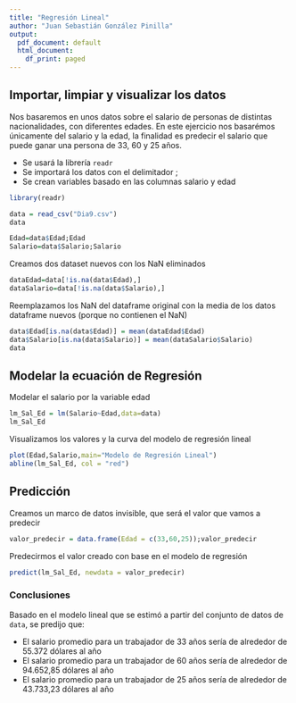 ---
title: "Regresión Lineal"
author: "Juan Sebastián González Pinilla"
output:
  pdf_document: default
  html_document:
    df_print: paged
---


## Importar, limpiar y visualizar los datos

Nos basaremos en unos datos sobre el salario de personas de distintas nacionalidades, con diferentes edades. En este ejercicio nos basarémos únicamente del salario y la edad, la finalidad es predecir el salario que puede ganar una persona de 33, 60 y 25 años. 

- Se usará la librería `readr`
- Se importará los datos con el delimitador ;
- Se crean variables basado en las columnas salario y edad

```{r setup}
library(readr)
```

```{r message=FALSE}
data = read_csv("Dia9.csv")
data
```

```{r}
Edad=data$Edad;Edad
Salario=data$Salario;Salario
```

Creamos dos dataset nuevos con los NaN eliminados

```{r}
dataEdad=data[!is.na(data$Edad),]
dataSalario=data[!is.na(data$Salario),]
```

Reemplazamos los NaN del dataframe original con la media de los datos dataframe nuevos (porque no contienen el NaN) 
```{r}
data$Edad[is.na(data$Edad)] = mean(dataEdad$Edad)
data$Salario[is.na(data$Salario)] = mean(dataSalario$Salario)
data
```

## Modelar la ecuación de Regresión
Modelar el salario por la variable edad
```{r}
lm_Sal_Ed = lm(Salario~Edad,data=data)
lm_Sal_Ed
```

Visualizamos los valores y la curva del modelo de regresión lineal
```{r}
plot(Edad,Salario,main="Modelo de Regresión Lineal")
abline(lm_Sal_Ed, col = "red")
```

## Predicción
Creamos un marco de datos invisible, que será el valor que vamos a predecir
```{r}
valor_predecir = data.frame(Edad = c(33,60,25));valor_predecir
```

Predecirmos el valor creado con base en el modelo de regresión
```{r}
predict(lm_Sal_Ed, newdata = valor_predecir)
```

### Conclusiones
Basado en el modelo lineal que se estimó a partir del conjunto de datos de `data`, se predijo que:

- El salario promedio para un trabajador de 33 años sería de alrededor de 55.372 dólares al año
- El salario promedio para un trabajador de 60 años sería de alrededor de 94.652,85 dólares al año
- El salario promedio para un trabajador de 25 años sería de alrededor de 43.733,23 dólares al año

